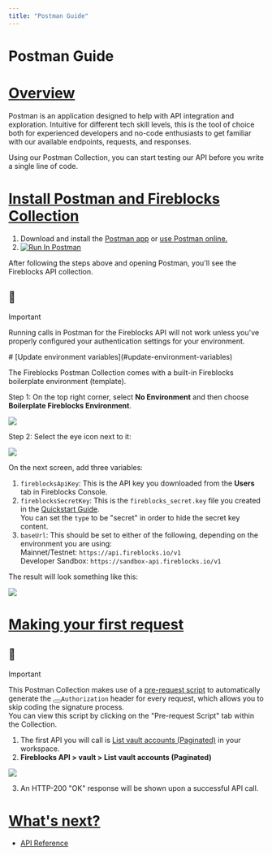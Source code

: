 ```yaml
---
title: "Postman Guide"
---
```

  
  # Postman Guide

# [Overview](#overview)

Postman is an application designed to help with API integration and exploration. Intuitive for different tech skill levels, this is the tool of choice both for experienced developers and no-code enthusiasts to get familiar with our available endpoints, requests, and responses.

Using our Postman Collection, you can start testing our API before you write a single line of code.

# [Install Postman and Fireblocks Collection](#install-postman-and-fireblocks-collection)

1.  Download and install the [Postman app](https://www.postman.com/downloads/) or [use Postman online.](https://identity.getpostman.com/login?continue=https%3A%2F%2Fweb.postman.co%2Fhome)
2.  [![Run In Postman](https://run.pstmn.io/button.svg)](https://god.gw.postman.com/run-collection/25881726-6597f15a-56e5-4c82-a75e-2befc2c5264d?action=collection%2Ffork&collection-url=entityId%3D25881726-6597f15a-56e5-4c82-a75e-2befc2c5264d%26entityType%3Dcollection%26workspaceId%3Dddfe6a6b-2c7b-4005-89f3-7204e03ec3b6#?env%5BBoilerplate%20Fireblocks%20Environment%5D=W3sia2V5IjoiZmlyZWJsb2Nrc0FwaUtleSIsInZhbHVlIjoiIiwiZW5hYmxlZCI6dHJ1ZSwidHlwZSI6ImRlZmF1bHQiLCJzZXNzaW9uVmFsdWUiOiIiLCJzZXNzaW9uSW5kZXgiOjB9LHsia2V5IjoiZmlyZWJsb2Nrc1NlY3JldEtleSIsInZhbHVlIjoiIiwiZW5hYmxlZCI6dHJ1ZSwidHlwZSI6InNlY3JldCIsInNlc3Npb25WYWx1ZSI6IiIsInNlc3Npb25JbmRleCI6MX0seyJrZXkiOiJiYXNlVXJsIiwidmFsdWUiOiJodHRwczovL2FwaS5maXJlYmxvY2tzLmlvL3YxIiwiZW5hYmxlZCI6dHJ1ZSwidHlwZSI6ImRlZmF1bHQiLCJzZXNzaW9uVmFsdWUiOiJodHRwczovL2FwaS5maXJlYmxvY2tzLmlvL3YxIiwic2Vzc2lvbkluZGV4IjoyfV0=)

After following the steps above and opening Postman, you'll see the Fireblocks API collection.

<Warning>

## 🚧

Important

Running calls in Postman for the Fireblocks API will not work unless you've properly configured your authentication settings for your environment.

</Warning>
# [Update environment variables](#update-environment-variables)

The Fireblocks Postman Collection comes with a built-in Fireblocks boilerplate environment (template).

Step 1: On the top right corner, select **No Environment** and then choose **Boilerplate Fireblocks Environment**.

![](https://files.readme.io/a6d5d49-image.png)

Step 2: Select the eye icon next to it:

![](https://files.readme.io/88447a4-image.png)

On the next screen, add three variables:

1.  `fireblocksApiKey`: This is the API key you downloaded from the **Users** tab in Fireblocks Console.
2.  `fireblocksSecretKey`: This is the `fireblocks_secret.key` file you created in the [Quickstart Guide](/docs/quickstart).  
    You can set the `type` to be "secret" in order to hide the secret key content.
3.  `baseUrl`: This should be set to either of the following, depending on the environment you are using:  
    Mainnet/Testnet: `https://api.fireblocks.io/v1`  
    Developer Sandbox: `https://sandbox-api.fireblocks.io/v1`

The result will look something like this:

![](https://files.readme.io/fc8a683-image.png)

# [Making your first request](#making-your-first-request)
<Warning>

## 🚧

Important

This Postman Collection makes use of a <a target="_self" href="https://learning.postman.com/docs/writing-scripts/pre-request-scripts/">pre-request script</a> to automatically generate the <button aria-label="Copy Code" class="rdmd-code-copy fa"></button><code class="rdmd-code lang- theme-light" data-lang="" name="" tabindex="0">Authorization</code> header for every request, which allows you to skip coding the signature process.<br>You can view this script by clicking on the "Pre-request Script" tab within the Collection.

</Warning>

1.  The first API you will call is [List vault accounts (Paginated)](/reference/getpagedvaultaccounts) in your workspace.
2.  **Fireblocks API > vault > List vault accounts (Paginated)**

![](https://files.readme.io/8fd9c0f-image.png)

3.  An HTTP-200 "OK" response will be shown upon a successful API call.

# [What's next?](#whats-next)

*   [API Reference](/reference/api-overview)